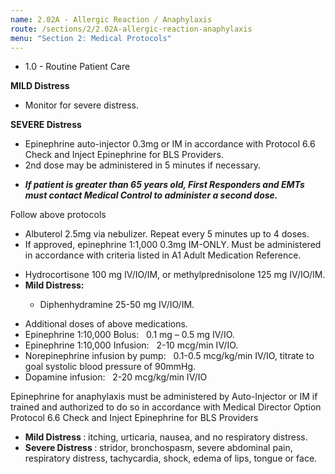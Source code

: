 ```yaml
---
name: 2.02A - Allergic Reaction / Anaphylaxis
route: /sections/2/2.02A-allergic-reaction-anaphylaxis
menu: "Section 2: Medical Protocols"
---
```



<EMTLevel level="first-responder">
  <ul>
     <li>
       <MyLink to="/sections/1/1.0-routine-patient-care">1.0 - Routine Patient Care</MyLink>
     </li>
  </ul>
  <strong>MILD Distress</strong>
    <ul>
      <li>Monitor for severe distress.</li>
    </ul>
  <strong>SEVERE Distress</strong>
    <ul>
      <li>
      Epinephrine auto-injector 0.3mg or IM in accordance with
        <MyLink to={"@TODO"}>
          Protocol 6.6 Check and Inject Epinephrine for BLS Providers.
        </MyLink>
      </li>
      <li>2nd dose may be administered in 5 minutes if necessary.</li>
    </ul>
</EMTLevel>
<EMTLevel level="first-responder" medControl={true}>
  <ul>
    <li>
      <strong><em>
        If patient is greater than 65 years old, First Responders and EMTs must
        contact Medical Control to administer a second dose.
      </em></strong>
    </li>
  </ul>
</EMTLevel>
<EMTLevel level="basic">
  Follow above protocols
</EMTLevel>
<EMTLevel level="advanced">
  <ul>
    <li>Albuterol 2.5mg via nebulizer. Repeat every 5 minutes up to 4 doses.</li>
    <li>
      If approved, epinephrine 1:1,000 0.3mg IM-ONLY.
      Must be administered in accordance with criteria listed in
      <MyLink to={"@TODO"}>
        A1 Adult Medication Reference.
      </MyLink>
    </li>
  </ul>
</EMTLevel>
<EMTLevel level="paramedic">
  <ul>
    <li>Hydrocortisone 100 mg IV/IO/IM, or methylprednisolone 125 mg IV/IO/IM.</li>
    <li><strong>Mild Distress:</strong></li>
    <ul>
      <li>Diphenhydramine 25-50 mg IV/IO/IM.</li>
    </ul>
  </ul>
</EMTLevel>
<EMTLevel level="paramedic" medControl={true}>
  <ul>
    <li>Additional doses of above medications.</li>
    <li>Epinephrine 1:10,000 Bolus: &nbsp; 0.1 mg – 0.5 mg IV/IO.</li>
    <li>Epinephrine 1:10,000 Infusion: &nbsp; 2-10 mcg/min IV/IO.</li>
    <li>
      Norepinephrine infusion by pump: &nbsp; 0.1-0.5 mcg/kg/min IV/IO, titrate to goal
      systolic blood pressure of 90mmHg.
    </li>
    <li>
      Dopamine infusion: &nbsp; 2-20 mcg/kg/min IV/IO
    </li>
  </ul>
</EMTLevel>
<Caution id="caution-1">
  Epinephrine for anaphylaxis must be administered by Auto-Injector or IM if
trained and authorized to do so in accordance with
  <MyLink to={"@TODO"}>
    Medical Director Option Protocol 6.6 Check and Inject Epinephrine for BLS Providers
  </MyLink>
</Caution>
<Note id="note-1" alignment="left">
  <ul>
    <li><strong>Mild Distress </strong>: itching, urticaria, nausea, and no respiratory distress.</li>
    <li>
      <strong>Severe Distress </strong>: stridor, bronchospasm, severe abdominal pain, respiratory
      distress, tachycardia, shock, edema of lips, tongue or face.
    </li>
  </ul>
</Note>
